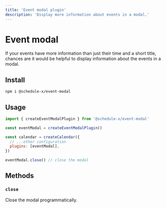 ```yaml
---
title: 'Event modal plugin'
description: 'Display more information about events in a modal.'
---
```


# Event modal

If your events have more information than just their time and a short title, chances are it would be helpful to
display information about the events in a modal.

## Install

```bash copy
npm i @schedule-x/event-modal
```

## Usage

```js
import { createEventModalPlugin } from '@schedule-x/event-modal'

const eventModal = createEventModalPlugin()

const calendar = createCalendar({
  // ...other configuration
  plugins: [eventModal],
})

eventModal.close() // close the modal
```

## Methods

### `close`

Close the modal programmatically.
